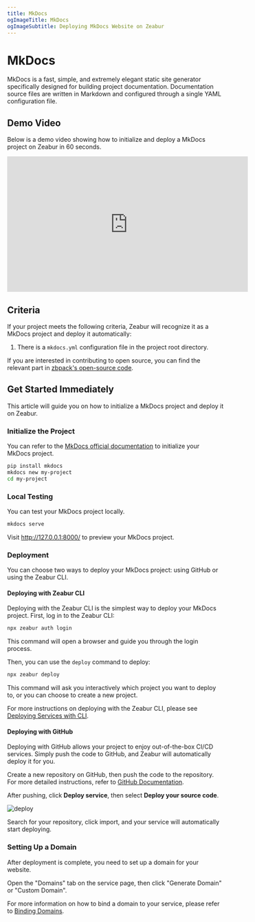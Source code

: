 ```yaml
---
title: MkDocs
ogImageTitle: MkDocs
ogImageSubtitle: Deploying MkDocs Website on Zeabur
---
```


<WorkingInProgress/>

# MkDocs

MkDocs is a fast, simple, and extremely elegant static site generator specifically designed for building project documentation. Documentation source files are written in Markdown and configured through a single YAML configuration file.

## Demo Video

Below is a demo video showing how to initialize and deploy a MkDocs project on Zeabur in 60 seconds.

<iframe style={{marginTop: 12}} width="560" height="315"
        src="https://www.youtube.com/embed/DYlpqWQgQEM?si=geEMw0kQOnIEEZAC" title="YouTube video player" frameborder="0"
        allow="accelerometer; autoplay; clipboard-write; encrypted-media; gyroscope; picture-in-picture; web-share"
        referrerpolicy="strict-origin-when-cross-origin" allowfullscreen></iframe>

## Criteria

If your project meets the following criteria, Zeabur will recognize it as a MkDocs project and deploy it automatically:

1. There is a `mkdocs.yml` configuration file in the project root directory.

If you are interested in contributing to open source, you can find the relevant part in [zbpack's open-source code](https://github.com/zeabur/zbpack/tree/main/internal/static).

## Get Started Immediately

This article will guide you on how to initialize a MkDocs project and deploy it on Zeabur.

### Initialize the Project

You can refer to the [MkDocs official documentation](https://www.mkdocs.org/getting-started/) to initialize your MkDocs project.

```bash
pip install mkdocs
mkdocs new my-project
cd my-project
```

### Local Testing

You can test your MkDocs project locally.

```bash
mkdocs serve
```

Visit http://127.0.0.1:8000/ to preview your MkDocs project.

### Deployment

You can choose two ways to deploy your MkDocs project: using GitHub or using the Zeabur CLI.

#### Deploying with Zeabur CLI

Deploying with the Zeabur CLI is the simplest way to deploy your MkDocs project. First, log in to the Zeabur CLI:

```bash
npx zeabur auth login
```

This command will open a browser and guide you through the login process.

Then, you can use the `deploy` command to deploy:

```bash
npx zeabur deploy
```

This command will ask you interactively which project you want to deploy to, or you can choose to create a new project.

For more instructions on deploying with the Zeabur CLI, please see [Deploying Services with CLI](/deploy/deploy-in-cli).

#### Deploying with GitHub

Deploying with GitHub allows your project to enjoy out-of-the-box CI/CD services. Simply push the code to GitHub, and Zeabur will automatically deploy it for you.

Create a new repository on GitHub, then push the code to the repository. For more detailed instructions, refer to [GitHub Documentation](https://docs.github.com/en/github/importing-your-projects-to-github/adding-an-existing-project-to-github-using-the-command-line).

After pushing, click **Deploy service**, then select **Deploy your source code**.

![deploy](/deploy/common/select-service.en-US.png)

Search for your repository, click import, and your service will automatically start deploying.

### Setting Up a Domain

After deployment is complete, you need to set up a domain for your website.

Open the "Domains" tab on the service page, then click "Generate Domain" or "Custom Domain".

For more information on how to bind a domain to your service, please refer to [Binding Domains](../deploy/domain-binding).
